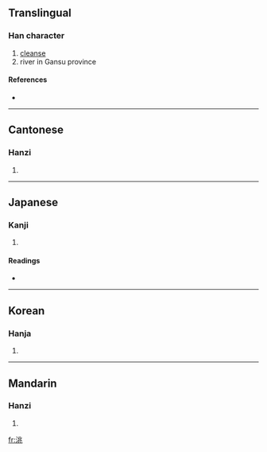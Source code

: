 ==Translingual==

===Han character===
{{Han char|rn=85|rad=水|as=06|sn=9|four=3211<sub>3</sub>|canj=水中一人 (ELMO)}}

# [[cleanse]]
# river in Gansu province

====References====
* {{Han ref|kx=0622.030|dkj=17408|dj=1018.040|hdz=31613.010|uh=6D2E|ud=27950|bh=ACAB|bd=44203}}

----

==Cantonese==

===Hanzi===
{{yue-hanzi|jyut=|y=tou4}}

# {{defn|Cantonese}}

----

==Japanese==

===Kanji===
{{ja-kanji|grade=|rs=水06}}

# {{defn|Japanese}}

====Readings====
* {{ja-readings|on=[[とう]] (tō), [[よう]] (yō), [[どう]] (dō)|kun=[[あらう]] (arau)}}

----

==Korean==

===Hanja===
{{ko-hanja|hangeul=도|eumhun=|rv=do|mr=to|y=to}}

# {{defn|Korean}}

----

==Mandarin==

===Hanzi===
{{cmn-hanzi|pin=[[tāo]] ([[tao1]])|wg=t'ao<sup>1</sup>}}

# {{defn|Mandarin}}

[[fr:洮]]
